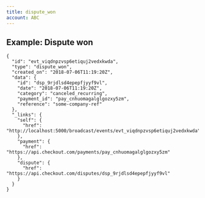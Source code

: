 ```yaml
---
title: dispute_won
account: ABC
---
```


Example: Dispute won
--------------------

    {
      "id": "evt_viqdnpzvsp6etiquj2vedxkwda",
      "type": "dispute_won",
      "created_on": "2018-07-06T11:19:20Z",
      "data": {
        "id": "dsp_9rjdlsd4epepfjyyf9vl",
        "date": "2018-07-06T11:19:20Z",
        "category": "canceled_recurring",
        "payment_id": "pay_cnhuomagalglgozxy5zm",
        "reference": "some-company-ref"
      },
      "_links": {
        "self": {
          "href": "http://localhost:5000/broadcast/events/evt_viqdnpzvsp6etiquj2vedxkwda"
        },
        "payment": {
          "href": "https://api.checkout.com/payments/pay_cnhuomagalglgozxy5zm"
        },
        "dispute": {
          "href": "https://api.checkout.com/disputes/dsp_9rjdlsd4epepfjyyf9vl"
        }
      }
    }
